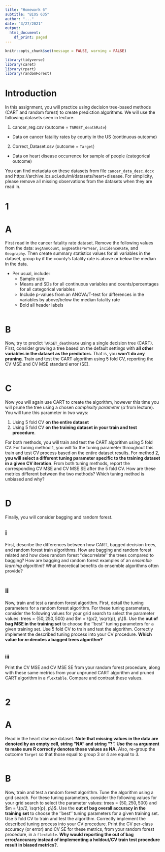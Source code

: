 ```yaml
---
title: "Homework 6"
subtitle: "BIOS 635"
author: "..."
date: "3/27/2021"
output:
  html_document:
    df_print: paged
---
```


```r
knitr::opts_chunk$set(message = FALSE, warning = FALSE)
```

```r
library(tidyverse)
library(caret)
library(rpart)
library(randomForest)
```

# Introduction

In this assignment, you will practice using decision tree-based methods (CART and random forest) to create prediction algorithms.  We will use the following datasets seen in lecture.

1. cancer_reg.csv (outcome = `TARGET_deathRate`)
  - Data on cancer fatality rates by county in the US (continuous outcome)

2. Correct_Dataset.csv (outcome = `Target`)
  - Data on heart disease occurrence for sample of people (categorical outcome)
  
You can find metadata on these datasets from file `cancer_data_desc.docx` and https://archive.ics.uci.edu/ml/datasets/heart+disease.  For simplicity, please remove all missing observations from the datasets when they are read in.

# 1
# A 
First read in the cancer fatality rate dataset.  Remove the following values from the data: `avgAnnCount`, `avgDeathsPerYear`, `incidenceRate`, and `Geography`.  Then create summary statistics values for all variables in the dataset, group by if the county's fatality rate is above or below the median in the data.

- Per usual, include:
  - Sample size
  - Means and SDs for all continuous variables and counts/percentages for all categorical variables
  - Include p-values from an ANOVA/T-test for differences in the variables by above/below the median fatality rate
  - Bold all header labels

```r

```

# B 
Now, try to predict `TARGET_deathRate` using a single decision tree (CART).  First, consider growing a tree based on the default settings with **all other variables in the dataset as the predictors**.  That is, you **won't do any pruning**.  Train and test the CART algorithm using 5 fold CV, reporting the CV MSE and CV MSE standard error (SE). 

```r

```

# C 
Now you will again use CART to create the algorithm, however this time you will prune the tree using a chosen *complexity parameter* ($\alpha$ from lecture).  You will tune this parameter in two ways:

1. Using 5 fold CV **on the entire dataset**
2. Using 5 fold CV **on the training dataset in your train and test procedure**.

For both methods, you will train and test the CART algorithm using 5 fold CV.  For tuning method 1, you will fix the tuning parameter throughout this train and test CV process based on the entire dataset results.  For method 2, **you will select a different tuning parameter specific to the training dataset in a given CV iteration**.  From both tuning methods, report the corresponding CV MSE and CV MSE SE after the 5 fold CV.  How are these metrics different between the two methods?  Which tuning method is unbiased and why?

```r

```

# D
Finally, you will consider bagging and random forest.  

## i
First, describe the differences between how CART, bagged decision trees, and random forest train algorithms.  How are bagging and random forest related and how does random forest ''decorrelate'' the trees compared to bagging?  How are bagging and random forest examples of an *ensemble learning algorithm*?  What theoretical benefits do ensemble algorithms often provide?

```r

```

## ii
Now, train and test a random forest algorithm.  First, detail the tuning parameters for a random forest algorithm.  For these tuning parameters, consider the following values for your grid search to select the parameter values: trees = $\{50, 250, 500\}$ and $m = \{p/2, \sqrt{p}, p\}$.  Use the **out of bag MSE in the training set** to choose the ''best'' tuning parameters for a given training set.  Use 5 fold CV to train and test the algorithm.  Correctly implement the described tuning process into your CV procedure.  **Which value for $m$ denotes a bagged trees algorithm?**

```r

```

### iii
Print the CV MSE and CV MSE SE from your random forest procedure, along with these same metrics from your unpruned CART algorithm and pruned CART algorithm in a `flextable`.  Compare and contrast these values.

```r

```

# 2
# A
Read in the heart disease dataset.  **Note that missing values in the data are denoted by an empty cell, string "NA" and string "?".  Use the `na` argument to make sure R correctly denotes these values as NA.**  Also, re-group the outcome `Target` so that those equal to group 3 or 4 are equal to 3.

```r

```

# B
Now, train and test a random forest algorithm. Tune the algorithm using a grid search.  For these tuning parameters, consider the following values for your grid search to select the parameter values: trees = $\{50, 250, 500\}$ and $m = \{p/2, \sqrt{p}, p\}$.  Use the **out of bag overall accuracy in the training set** to choose the ''best'' tuning parameters for a given training set.  Use 5 fold CV to train and test the algorithm.  Correctly implement the described tuning process into your CV procedure.  Print the CV per-class accuracy (or error) and CV SE for these metrics, from your random forest procedure, in a `flextable`.  **Why would reporting the out of bag error/accuracy instead of implementing a holdout/CV train test procedure result in biased metrics?**.

```r

```